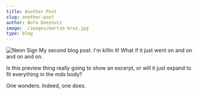 ```yaml
---
title: Another Post
slug: another-post
author: Bofa Deeznutz
image: ./images/martim-braz.jpg
type: blog
---
```

![Neon Sign](./images/martim-braz.jpg)
My second blog post. I'm killin it! What if it just went on and on and on and on.

Is this preview thing really going to show an excerpt, or will it just expand to fit everything in the mdx body?

One wonders. Indeed, one does.